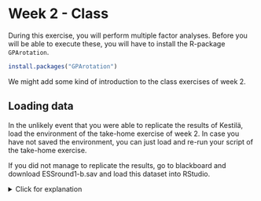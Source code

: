 # Week 2 - Class
During this exercise, you will perform multiple factor analyses. Before you will be able to execute these, you will have to install the R-package `GPArotation`.

``` r
install.packages("GPArotation")
```

We might add some kind of introduction to the class exercises of week 2.


## Loading data
In the unlikely event that you were able to replicate the results of Kestilä, load the environment of the take-home exercise of week 2. In case you have not saved the environment, you can just load and re-run your script of the take-home exercise.

If you did not manage to replicate the results, go to blackboard and download ESSround1-b.sav and load this dataset into RStudio. 

<details>
  <summary>Click for explanation</summary>

``` r
library(foreign)
data <- read.spss("ESSround1-b.sav", to.data.frame = TRUE)
```

\details

#
### Question 1
Kestilä states that running a Principal Components Analysis is a good way to test whether the survey questions in the ESS measure attitudes towards immigration and trust in politics.
What would Preacher and MacCallum (2003) say about this?

<details>
  <summary>Click for information</summary>
  
*Hint: If you are working in R studio, you can simply add an `#` before each line of your answer, so that you will have all information inside the same document, without R thinking that it will have to run the code.

```r
#Simply like
#this
```

\details


### Question 2
If you would have to choose a method for constructing the 'trust in politics' and 'attitude towards immigration' scales based on the theory and background information in the Kestilä article, what type of factor analysis would you choose?
Think about:

* Estimation method
* Rotation method
* Method to establish how many factors are needed

### Question 3
Run two factor analyses, one for each PCA of the original article. Inspect the number of factors necessary, evaluate the rotation method, and if necessary, run the factor analysis again with adapted settings (rotation method and/or different number of factors). How many factors are there?

<details>
  <summary>Click for explanation</summary>

First, you will have to create a new data object containing only the countries of interest in which all variables are numeric.

```r
df <- data[data$cntry %in% c("Austria", "Belgium", "Denmark", "Finland", "Germany", "Italy", "Netherlands", "Norway", "Sweden"), ]
```

However, using this command, R will still see the excluded countries as factor levels, which will result into problems when you are going to replicate the study by Kestilä. To drop these factor levels completely, use the following command.

```r
df$cntry <- factor(df$cntry)
```

You also want to adjust the variables of interest to numeric once again.

```r
df[7:44] <- lapply(df[7:44], as.numeric)
```

To perform an exploratory factor analysis, you can use the function `fa` of the package `psych`. You will have to specify the data, and the variables that you want to include in the factor analyses. Furthermore, you will have to specify the number of factors that you want to extract, the rotation method and the estimation method.

```r
library(psych)
library(GPArotation)

efa_trust <- fa(df[, 7:19], nfactors = 3, rotate = "promax", fm = "ml", scores = "Bartlett")
```

In order to determine the number of factors to extract, you might want to look at the eigenvalues of the factors or the scree plot. These information can be accessed by using the following code:

```r
round(efa_trust$values, digits = 3)
plot(efa_trust$values, type = "b")
```

You will have to do the same for the attitude variables. 

```r
library(psych)
library(GPArotation)

efa_att <- fa(df[, 20:44], nfactors = 5, rotate = "promax", fm = "ml", scores = "Bartlett")
```

And for information about the number of factors, you can use the following commands.

```r
round(efa_att$values, digits = 3)
plot(efa_att$values, type = "b")
```

\details



### Question 4
Apart from the number of factors, you also want to look at the factor loadings. They can be found in the "pattern matrix". The higher the factor loadings are, the more indicative an item is for the latent factor. If you find some items to have only very low loadings (indicating that the items do not provide much information about the factor), you may choose not to include them in your analysis. This means you have to rerun the analysis under question 3. 

<details>
  <summary>Click for explanation</summary>
  
  You can find the factor loadings by means of the 'print'-function used in the take-home exercise, or you can search for the variable 'loadings', which is inside the results object, to end up with just the information you are searching for.  
  
  
```r
efa_trust$loadings
efa_att$loadings
```

The output above might appear slightly confusing, due to the jumble of factor loadings. To create more clarity, it is convenient to suppress the factor loadings that are lower than .30.

```r
print(efa_trust$loadings, cut = .30, digits = 2)
```

Furthermore, if you want to perform a factor analysis without, say, `trstep`, while you want all other variables included in your factor analysis, you can simply leave the column number of `trstep`, which is 13, out of the command:

```r
library(psych)
library(GPArotation)
efa_trust_without_stfedu <- fa(df[, c(7:12, 14:19)], nfactors = 3, rotate = "promax", fm = "ml")
```
\details


### Question 5
Give the factor scores an appropriate name. You can do this by inspecting the items that load on one factor. What do these items have in common substantively? The goal of a factor analysis usually is to create interpretable factors. If you have trouble interpreting the factors, you can choose to tweak the analysis by changing the options, or including/excluding more items.

Furthermore, after you named the factor scores accordingly, extract them from the results object and add them to the data.frame.

*Hint: If you do not know how to do this, have a look at question 1.h from the take-home exercise of week 2.*

**Please note that the `colnames` will be specified from left to right, and not, for example, from ML1 to ML5.**

```r
# Change names
colnames(efa_trust$scores) <- c("trustpolEFA", "satcntryEFA", "trustinstEFA")
colnames(efa_att$scores) <- c("effectimmiEFA", "allowimmiEFA", "allowrefEFA", "ethnicEFA", "immieurEFA")
# Add columns
df <- cbind(df, efa_trust$scores, efa_att$scores)
```

### Question 6
The next step is to assert whether the items that together form one factor, also form a reliable scale. Run separate reliability analyses by means of the function `alpha` for the items that together form one factor, and evaluate Cronbach's alpha to see whether the scales are internally consistent. The "Reliability if an item is dropped (alpha.drop)" information may be handy to inspect what would happen if you would delete one item; you can find it inside the reliability analysis object. If Cronbach's alpha is not ok, deselect one survey item and run the analyses under question 4 and question 5 again.

*Hint: Cronbach's alpha > .7 are deemed to be ok, > .8 is good.* 

If Cronbach's alpha is not ok, deselect one survey item and run the analyses under question 4 and question 5 again.

<details>
  <summary>Click for explanation</summary>

If you want to assess the reliability of the variables `pltcare`, `pltinvt`, `trstprl`, `trstplt`, and `trstep` you can run a reliability analysis as follows. 

*Hint: name the new objects substantively, instead of numbering them.*
```r
library(psych)
reli_1 <- psych::alpha(df[, c(7, 8, 9, 12, 13)])
reli_1
```

In the hypothetical scenario that Cronbach's alpha increases when you drop a variable out of the analysis, you can rerun your analysis without that specific variable. So for a version without variable `trstprl`, see the example below.

```r
library(psych)
reli_1b <- psych::alpha(df[, c(7, 8, 12, 13)])
```


\details

### Question 7
Now you can analyze the differences between the factor scores for the PCA analysis (take-home exercise 2) and the EFA by plotting them in a series of scatterplots (bivariate). This can be done by means of the package `ggplot2`. The PCA factor scores are already stored in the dataset `ESSround1-b.sav`.

<details>
  <summary>Click for explanation</summary>

*Make sure to adjust the variable names to the variables names of your own.*

```r
library(ggplot2)
ggplot(data = df) +
  geom_point(mapping = aes(x = EFA_trust1, y = PCA_Trust1))
```

```r
library(ggplot2)
ggplot(data = df) +
  geom_point(mapping = aes(x = trustinstEFA, y = trustinst)) +
  labs(x = "EFA_Trust1",
       y = "PCA_Trust1")
```

\details



### Question 8
Build correlation matrices (PCA and EFA versions) of first the 'trust in politics' scores, and then the 'immigration' factor scores. What is your conclusion: is there a difference between them?

<details>
  <summary>Click for explanation</summary>
  
*Hint: Name the new objects substantively once again.*
```r
cor_trust_factor1 <- cor(df$EFA_Trust1, df$PCA_Trust1, use = "complete.obs")
cor_trust_factor1
```

```r
cor_trust_factor1b <- cor(df$trustinstEFA, df$trustinst, use = "complete.obs") 
cor_trust_factor1b
```

\details


### Question 9
Kestila uses the PCA factor scores to evaluate country level differences in 1. Attitudes towards immigration and 2. Political trust. Repeat her analyses using the factor scores you saved in step 5. Think about the statistical test you would like to use. Do you draw similar or different conclusions?

<details>
  <summary>Click for explanation</summary>

We can use an ANOVA to test whether the countries differ in the amount of political trust the participants have.
```r
fit_ANOVA <- aov(trustinstEFA ~ cntry, data = df)
summary(fit_ANOVA)
```

In which `trustinstEFA` is the dependent variable, `cntry` is the grouping variable, and `df` is the name of the dataset; `summary` will provide the results. However, it will only indicate whether the variable `cntry` is significant or not, so you will be unable to tell which countries differ in terms of their political trust. To tell which countries differ, you can do a pairwise comparison test, with a Bonferroni adjustment for multiple testing.


```r
pair_comparison <- pairwise.t.test(df$trustinstEFA, df$cntry, p.adjust.method = "bonf", na.rm = TRUE)
round(pair_comparison$p.value, digits = 3)
```


\details

#
### Question 10
The second goal of Kestilä is to show how socio-demographic characteristics affect attitudes towards immigrants and trust in politics in Finland. Select only the Finnish cases using the variable `cntry`. Next, run a number of multiple linear regression analyses with the (sub-)scales of attitudes towards immigrants and political trust as subsequent dependent variables, and the same predictors as Kestilä. Inspect your output.

Compare your results with the results from Kestilä. How do your results differ or agree with the results by Kestilä?

<details>
  <summary>Click for explanation</summary>
  
To select the Finnish cases only:
```r
df_finland <- df[df$cntry %in% "Finland", ]
df_finland$cntry <- factor(df_finland$cntry)
```

Although we have selected the Finnish cases, we still have to do some recoding. Since not the age of the participants is listed, but the year of birth, we have to recode this variable. Due to the fact that yrbrn was originally coded as a factor, we first have to create a numerical object based on the factor labels. Since the data originated from 2002, we can simply extract the year of birth of every participant from the year 2002.

The same holds for the variables `eduyrs` and `lrscale`, to prevent R from making dummies for all distinct values.

```r
df_finland$age <- as.numeric(as.character(df_finland$yrbrn))
df_finland$age <- (2002 - df_finland$age)

df_finland$eduyrs <- as.numeric(df_finland$eduyrs)
df_finland$lrscale <- as.numeric(df_finland$lrscale)
```

Fortunately, R creates a dummy for the variables `gndr` and `polintr` automatically. However, if you want to run the same analysis as Kestilä, you will have to recode `polintr` in such a way that there are only two categories, since R will go for a solution with one dummy per category by default. After you have done the recoding, you can replicate Kestiläs analysis.

```r
df_finland$polintr_dummy <- as.numeric(df_finland$polintr)
df_finland$polintr_dummy <- as.numeric(df_finland$polintr_dummy <= 2)
df_finland$polintr_dummy <- factor(df_finland$polintr_dummy,
                                   levels = c(0,1),
                                   labels = c("Not or hardly interested",
                                              "Quite or very interested"))
```

```r
fit_trust1 <- lm(trustinstEFA ~ gndr + age + eduyrs + polintr_dummy + lrscale, data = df_finland, na.action = na.omit)
summary(fit_trust1)
```
\details


### Question 11
Save your syntax and your data, you will need it next week.
